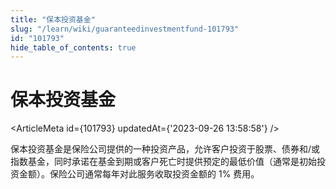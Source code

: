 ```yaml
---
title: "保本投资基金"
slug: "/learn/wiki/guaranteedinvestmentfund-101793"
id: "101793"
hide_table_of_contents: true
---
```



# 保本投资基金

<ArticleMeta id={101793} updatedAt={'2023-09-26 13:58:58'} />
<div className='border-solid border-b border-t-0 my-4 border-[var(--ifm-color-gray-300)]' />

保本投资基金是保险公司提供的一种投资产品，允许客户投资于股票、债券和/或指数基金，同时承诺在基金到期或客户死亡时提供预定的最低价值（通常是初始投资金额）。保险公司通常每年对此服务收取投资金额的 1% 费用。
